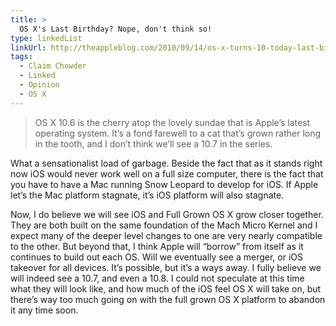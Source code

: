 ```yaml
---
title: >
  OS X's Last Birthday? Nope, don't think so!
type: linkedList
linkUrl: http://theappleblog.com/2010/09/14/os-x-turns-10-today-last-birthday-for-the-aging-cat
tags:
  - Claim Chowder
  - Linked
  - Opinion
  - OS X
---
```


> OS X 10.6 is the cherry atop the lovely sundae that is Apple’s latest operating system. It’s a fond farewell to a cat that’s grown rather long in the tooth, and I don’t think we’ll see a 10.7 in the series.

What a sensationalist load of garbage. Beside the fact that as it stands right now iOS would never work well on a full size computer, there is the fact that you have to have a Mac running Snow Leopard to develop for iOS. If Apple let’s the Mac platform stagnate, it’s iOS platform will also stagnate.

Now, I do believe we will see iOS and Full Grown OS X grow closer together. They are both built on the same foundation of the Mach Micro Kernel and I expect many of the deeper level changes to one are very nearly compatible to the other. But beyond that, I think Apple will “borrow” from itself as it continues to build out each OS. Will we eventually see a merger, or iOS takeover for all devices. It’s possible, but it’s a ways away. I fully believe we will indeed see a 10.7, and even a 10.8. I could not speculate at this time what they will look like, and how much of the iOS feel OS X will take on, but there’s way too much going on with the full grown OS X platform to abandon it any time soon.
